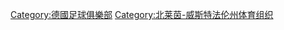 {{Commonscat|Bayer Leverkusen}}

[[Category:德國足球俱樂部|Category:德國足球俱樂部]]
[[Category:北莱茵-威斯特法伦州体育组织|Category:北莱茵-威斯特法伦州体育组织]]